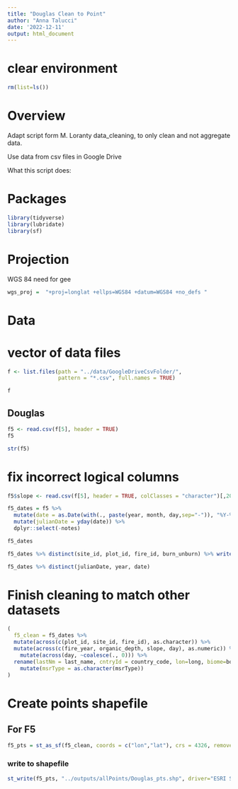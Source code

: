 ```yaml
---
title: "Douglas Clean to Point"
author: "Anna Talucci"
date: '2022-12-11'
output: html_document
---
```


# clear environment
```r
rm(list=ls())
```

# Overview

Adapt script form M. Loranty data_cleaning, to only clean and not aggregate data. 

Use data from csv files in Google Drive

What this script does:


# Packages

```r
library(tidyverse)
library(lubridate)
library(sf)
```
# Projection

WGS 84 need for gee
```r
wgs_proj =  "+proj=longlat +ellps=WGS84 +datum=WGS84 +no_defs "
```

# Data

# vector of data files
```r
f <- list.files(path = "../data/GoogleDriveCsvFolder/",
                pattern = "*.csv", full.names = TRUE)
```

```r
f
```



## Douglas
```r
f5 <- read.csv(f[5], header = TRUE)
f5
```
```r
str(f5)
```

# fix incorrect logical columns
```r
f5$slope <- read.csv(f[5], header = TRUE, colClasses = "character")[,20]
```

```r
f5_dates = f5 %>%
  mutate(date = as.Date(with(., paste(year, month, day,sep="-")), "%Y-%m-%d")) %>%
  mutate(julianDate = yday(date)) %>%
  dplyr::select(-notes) 

f5_dates
```


```r
f5_dates %>% distinct(site_id, plot_id, fire_id, burn_unburn) %>% write.csv(., '../outputs/pairs/douglas.csv')
```

```r
f5_dates %>% distinct(julianDate, year, date)
```

# Finish cleaning to match other datasets
```r
( 
  f5_clean = f5_dates %>%  
  mutate(across(c(plot_id, site_id, fire_id), as.character)) %>% 
  mutate(across(c(fire_year, organic_depth, slope, day), as.numeric)) %>% 
    mutate(across(day, ~coalesce(., 0))) %>%
  rename(lastNm = last_name, cntryId = country_code, lon=long, biome=boreal_tundra, vegCC = veg_cover_class, siteId = site_id, plotId = plot_id, fireId = fire_id, fireYr = fire_year, distur = burn_unburn, orgDpth = organic_depth, msrDepth = thaw_depth, hitRock=hit_rock, gtProbe = gt_probe, msrType = thaw_active, topoPos = topo_position, jDate = julianDate) %>%
    mutate(msrType = as.character(msrType))
)
```

# Create points shapefile

## For F5

```r
f5_pts = st_as_sf(f5_clean, coords = c("lon","lat"), crs = 4326, remove = FALSE)
```


### write to shapefile

```r
st_write(f5_pts, "../outputs/allPoints/Douglas_pts.shp", driver="ESRI Shapefile")
```
